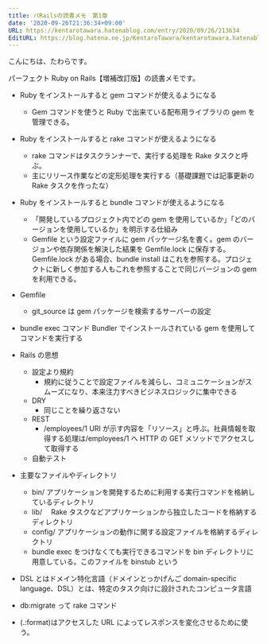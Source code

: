 ```yaml
---
title: パRailsの読書メモ　第1章
date: '2020-09-26T21:36:34+09:00'
URL: https://kentarotawara.hatenablog.com/entry/2020/09/26/213634
EditURL: https://blog.hatena.ne.jp/KentaroTawara/kentarotawara.hatenablog.com/atom/entry/26006613632838568
---
```


こんにちは、たわらです。

パーフェクト Ruby on Rails【増補改訂版】の読書メモです。

- Ruby をインストールすると gem コマンドが使えるようになる

  - Gem コマンドを使うと Ruby で出来ている配布用ライブラリの gem を管理できる。

- Ruby をインストールすると rake コマンドが使えるようになる

  - rake コマンドはタスクランナーで、実行する処理を Rake タスクと呼ぶ。
  - 主にリリース作業などの定形処理を実行する（基礎課題では記事更新の Rake タスクを作ったな）

- Ruby をインストールすると bundle コマンドが使えるようになる

  - 「開発しているプロジェクト内でどの gem を使用しているか」「どのバージョンを使用しているか」を明示する仕組み
  - Gemfile という設定ファイルに gem パッケージ名を書く。gem のバージョンや依存関係を解決した結果を Gemfile.lock に保存する。Gemfile.lock がある場合、bundle install はこれを参照する。プロジェクトに新しく参加する人もこれを参照することで同じバージョンの gem を利用できる。

- Gemfile

  - git_source は gem パッケージを検索するサーバーの設定

- bundle exec コマンド Bundler でインストールされている gem を使用してコマンドを実行する
- Rails の思想

  - 設定より規約
    - 規約に従うことで設定ファイルを減らし、コミュニケーションがスムーズになり、本来注力すべきビジネスロジックに集中できる
  - DRY
    - 同じことを繰り返さない
  - REST
    - /employees/1 URI が示す内容を「リソース」と呼ぶ。社員情報を取得する処理は/employees/1 へ HTTP の GET メソッドでアクセスして取得する
  - 自動テスト

- 主要なファイルやディレクトリ

  - bin/ アプリケーションを開発するために利用する実行コマンドを格納しているディレクトリ
  - lib/　 Rake タスクなどアプリケーションから独立したコードを格納するディレクトリ
  - config/ アプリケーションの動作に関する設定ファイルを格納するディレクトリ
  - bundle exec をつけなくても実行できるコマンドを bin ディレクトリに用意している。このファイルを binstub という

- DSL とはドメイン特化言語（ドメインとっかげんご domain-specific language、DSL）とは、特定のタスク向けに設計されたコンピュータ言語

- db:migrate って rake コマンド

- (.:format)はアクセスした URL によってレスポンスを変化させるために使う。
